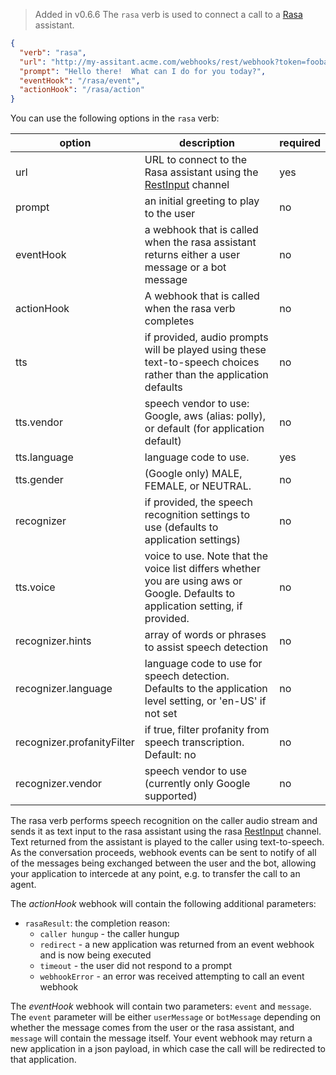 > Added in v0.6.6
The `rasa` verb is used to connect a call to a [Rasa](https://rasa.com/) assistant.

```json
{
  "verb": "rasa",
  "url": "http://my-assitant.acme.com/webhooks/rest/webhook?token=foobarbazzle",
  "prompt": "Hello there!  What can I do for you today?",
  "eventHook": "/rasa/event",
  "actionHook": "/rasa/action"
}
```

You can use the following options in the `rasa` verb:

| option        | description | required  |
| ------------- |-------------| -----|
| url | URL to connect to the Rasa assistant using the [RestInput](https://rasa.com/docs/rasa/connectors/your-own-website) channel | yes |
| prompt | an initial greeting to play to the user | no |
| eventHook | a webhook that is called when the rasa assistant returns either a user message or a bot message | no |
| actionHook | A webhook that is called when the rasa verb completes | no |
| tts | if provided, audio prompts will be played using these text-to-speech choices rather than the application defaults | no |
| tts.vendor | speech vendor to use: Google, aws (alias: polly), or default (for application default) | no |
| tts.language | language code to use.  | yes |
| tts.gender | (Google only) MALE, FEMALE, or NEUTRAL.  | no |
| recognizer | if provided, the speech recognition settings to use (defaults to application settings) | no |
| tts.voice | voice to use.  Note that the voice list differs whether you are using aws or Google. Defaults to application setting, if provided. | no |
| recognizer.hints | array of words or phrases to assist speech detection | no |
| recognizer.language | language code to use for speech detection.  Defaults to the application level setting, or 'en-US' if not set | no |
| recognizer.profanityFilter | if true, filter profanity from speech transcription.  Default:  no| no |
| recognizer.vendor | speech vendor to use (currently only Google supported) | no |

The rasa verb performs speech recognition on the caller audio stream and sends it as text input to the rasa assistant using the rasa [RestInput](https://rasa.com/docs/rasa/connectors/your-own-website) channel.  Text returned from the assistant is played to the caller using text-to-speech.  As the conversation proceeds, webhook events can be sent to notify of all of the messages being exchanged between the user and the bot, allowing your application to intercede at any point, e.g. to transfer the call to an agent.

The *actionHook* webhook will contain the following additional parameters:

- `rasaResult`: the completion reason:
    - `caller hungup` - the caller hungup
    - `redirect` - a new application was returned from an event webhook and is now being executed
    - `timeout` - the user did not respond to a prompt
    - `webhookError` - an error was received attempting to call an event webhook

The *eventHook* webhook will contain two parameters: `event` and `message`.  The `event` parameter will be either `userMessage` or `botMessage` depending on whether the message comes from the user or the rasa assistant, and `message` will contain the message itself.  Your event webhook may return a new application in a json payload, in which case the call will be redirected to that application.

